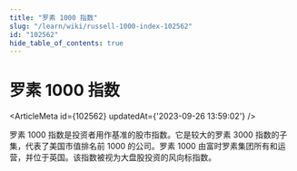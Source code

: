 ```yaml
---
title: "罗素 1000 指数"
slug: "/learn/wiki/russell-1000-index-102562"
id: "102562"
hide_table_of_contents: true
---
```



# 罗素 1000 指数

<ArticleMeta id={102562} updatedAt={'2023-09-26 13:59:02'} />
<div className='border-solid border-b border-t-0 my-4 border-[var(--ifm-color-gray-300)]' />

罗素 1000 指数是投资者用作基准的股市指数。它是较大的罗素 3000 指数的子集，代表了美国市值排名前 1000 的公司。罗素 1000 由富时罗素集团所有和运营，并位于英国。该指数被视为大盘股投资的风向标指数。
